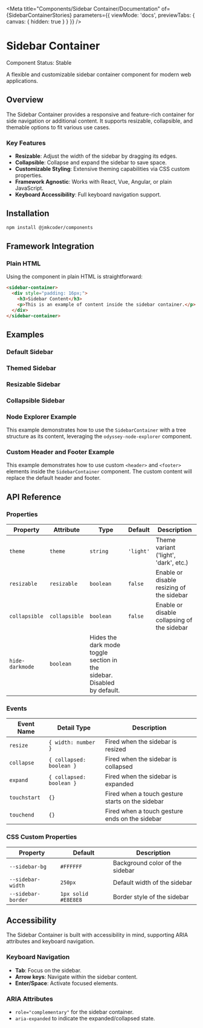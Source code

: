 
<Meta 
  title="Components/Sidebar Container/Documentation"
  of={SidebarContainerStories}
  parameters={{
    viewMode: 'docs',
    previewTabs: { 
      canvas: { hidden: true } 
    }
  }}
/>

<style jsx global>{`
    #story--components-sidebarcontainer--default-inner {
        position: relative;
        height: 400px; /* Adjust the height to make the canvas smaller */
    }
`}</style>

# Sidebar Container

<div className="tip-wrapper">
  <span className="tip">Component Status: Stable</span>
</div>

A flexible and customizable sidebar container component for modern web applications.

## Overview

The Sidebar Container provides a responsive and feature-rich container for side navigation or additional content. It supports resizable, collapsible, and themable options to fit various use cases.

### Key Features

- **Resizable**: Adjust the width of the sidebar by dragging its edges.
- **Collapsible**: Collapse and expand the sidebar to save space.
- **Customizable Styling**: Extensive theming capabilities via CSS custom properties.
- **Framework Agnostic**: Works with React, Vue, Angular, or plain JavaScript.
- **Keyboard Accessibility**: Full keyboard navigation support.

## Installation

```bash
npm install @jmkcoder/components
```

## Framework Integration

### Plain HTML

Using the component in plain HTML is straightforward:

```html
<sidebar-container>
  <div style="padding: 16px;">
    <h3>Sidebar Content</h3>
    <p>This is an example of content inside the sidebar container.</p>
  </div>
</sidebar-container>
```

## Examples

### Default Sidebar

<Canvas of={Default} />

### Themed Sidebar

<Canvas of={Themed} />

### Resizable Sidebar

<Canvas of={Resizable} />

### Collapsible Sidebar

<Canvas of={Collapsible} />

### Node Explorer Example

This example demonstrates how to use the `SidebarContainer` with a tree structure as its content, leveraging the `odyssey-node-explorer` component.

<Canvas of={WithNodeExplorer} />

### Custom Header and Footer Example

This example demonstrates how to use custom `<header>` and `<footer>` elements inside the `SidebarContainer` component. The custom content will replace the default header and footer.

<Canvas of={CustomHeaderFooter} />

## API Reference

### Properties

| Property           | Attribute            | Type            | Default   | Description                                                 |
|--------------------|----------------------|-----------------|-----------|-------------------------------------------------------------|
| `theme`            | `theme`              | `string`        | `'light'` | Theme variant ('light', 'dark', etc.)                       |
| `resizable`        | `resizable`          | `boolean`       | `false`   | Enable or disable resizing of the sidebar                  |
| `collapsible`      | `collapsible`        | `boolean`       | `false`   | Enable or disable collapsing of the sidebar                |
| `hide-darkmode`    | `boolean`           | Hides the dark mode toggle section in the sidebar. Disabled by default. |

### Events

| Event Name         | Detail Type          | Description                                                 |
|--------------------|----------------------|-------------------------------------------------------------|
| `resize`           | `{ width: number }`  | Fired when the sidebar is resized                           |
| `collapse`         | `{ collapsed: boolean }` | Fired when the sidebar is collapsed                        |
| `expand`           | `{ collapsed: boolean }` | Fired when the sidebar is expanded                         |
| `touchstart`       | `{}`                | Fired when a touch gesture starts on the sidebar           |
| `touchend`         | `{}`                | Fired when a touch gesture ends on the sidebar             |

### CSS Custom Properties

| Property           | Default              | Description                                                 |
|--------------------|----------------------|-------------------------------------------------------------|
| `--sidebar-bg`     | `#FFFFFF`            | Background color of the sidebar                             |
| `--sidebar-width`  | `250px`              | Default width of the sidebar                                |
| `--sidebar-border` | `1px solid #E8E8E8`  | Border style of the sidebar                                 |

## Accessibility

The Sidebar Container is built with accessibility in mind, supporting ARIA attributes and keyboard navigation.

### Keyboard Navigation

- **Tab**: Focus on the sidebar.
- **Arrow keys**: Navigate within the sidebar content.
- **Enter/Space**: Activate focused elements.

### ARIA Attributes

- `role="complementary"` for the sidebar container.
- `aria-expanded` to indicate the expanded/collapsed state.